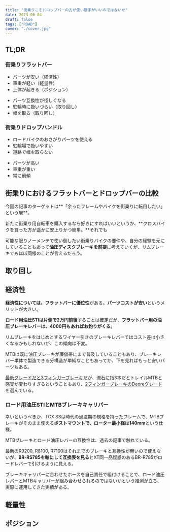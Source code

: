 ```yaml
---
title: "街乗りこそドロップバーの方が使い勝手がいいのではないか"
date: 2023-06-04
draft: false
tags: ["ROAD"]
cover: "./cover.jpg"
---
```


## TL;DR

### 街乗りフラットバー

<PositiveBox>

- パーツが安い（経済性）
- 車重が軽い（軽量性）
- 上体が起きる（ポジション）

</PositiveBox>

<NegativeBox>

- パーツ互換性が怪しくなる
- 駐輪時に扱いづらい（取り回し）
- 幅を取る（取り回し）

</NegativeBox>

### 街乗りドロップハンドル

<PositiveBox>

- ロードバイクのおさがりパーツを使える
- 駐輪場で扱いやすい
- 道路で幅を取らない

</PositiveBox>

<NegativeBox>

- パーツが高い
- 車重が重い
- 常に前傾

</NegativeBox>

## 街乗りにおけるフラットバーとドロップバーの比較

今回の記事のターゲットは**「余ったフレームやバイクを街乗りに転用したい」という層**。

新たに街乗り用自転車を購入するなら好きにすればいいというか、**クロスバイクを買った方が遥かに安上りかつ簡単。**それでも

可能な限りノーメンテで使い倒したい街乗りバイクの要件や、自分の経験を元にしていることもあって**油圧ディスクブレーキを前提**に考えていくが、リムブレーキでもほぼ同様のことが言えるだろう。

## 取り回し

## 経済性

**経済性については、フラットバーに優位性**がある。**パーツコストが安い**というメリットが大きい。

**ロード用油圧STIは片側で2万円前後**することは確定だが、**フラットバー用の油圧ブレーキレバーは、4000円もあればお釣りがくる。**

<LinkBox url="https://store.shopping.yahoo.co.jp/qbei/pi-633751.html" linkurl="https://ck.jp.ap.valuecommerce.com/servlet/referral?sid=3171302&pid=887657037&vc_url=https%3A%2F%2Fstore.shopping.yahoo.co.jp%2Fqbei%2Fpi-633751.html" />

リムブレーキをはじめとするワイヤー引きのブレーキレバーではコスト差は小さくなるかもしれないが、この傾向は不変。

MTBは既に油圧ブレーキが廉価帯にまで普及していることもあり、ブレーキレバー単体で製造できる分構造が単純なこともあってか、下を見ればもっと安いパーツもある。

[最低グレードだと3フィンガーブレーキ](https://store.shopping.yahoo.co.jp/qbei/pi-633755.html)だが、流石に指3本だとトレイルMTBと感覚が変わりすぎるということもあり、[2フィンガーブレーキのDeoreグレード](https://store.shopping.yahoo.co.jp/qbei/pi-633751.html)を選んでいる。

### ロード用油圧STIとMTBブレーキキャリパー

幸いというべきか、TCX SSは時代の過渡期の規格を持ったフレームで、MTBブレーキがそのまま使える**ポストマウントで、ローター最小径は140mm**という仕様。

MTBブレーキとロード油圧レバーの互換性は、過去の記事で触れている。

<LinkBox url="https://blog.gensobunya.net/post/2016/08/st-r785mtbcx/" />

最新のR9200, R8100, R7100はそれまでのブレーキと互換性が無いので使えないが、**BR-RS785を軸にして互換表を見る**とXT同一品疑惑のあるBR-R785がロードレバーで引けるように見える。

ブレーキキャリパーに合わせたホースを自己責任で組付けることで、ロード油圧レバーとMTBキャリパーが組み合わせられるのではないかという推測が立ち、実際に運用してきた実績がある。

## 軽量性

## ポジション
